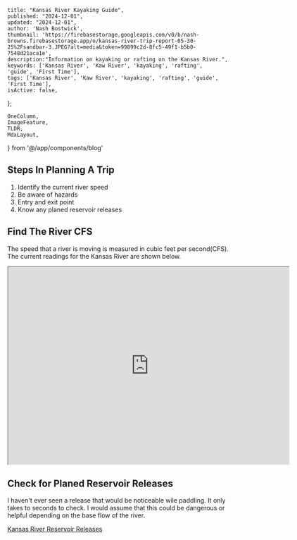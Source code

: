 
    title: "Kansas River Kayaking Guide",
    published: "2024-12-01",
    updated: "2024-12-01",
    author: 'Nash Bostwick',
    thumbnail: 'https://firebasestorage.googleapis.com/v0/b/nash-browns.firebasestorage.app/o/kansas-river-trip-report-05-30-25%2Fsandbar-3.JPEG?alt=media&token=99899c2d-8fc5-49f1-b5b0-7548d21aca1e',
    description:"Information on kayaking or rafting on the Kansas River.",
    keywords: ['Kansas River', 'Kaw River', 'kayaking', 'rafting', 'guide', 'First Time'],
    tags: ['Kansas River', 'Kaw River', 'kayaking', 'rafting', 'guide', 'First Time'],
    isActive: false,
};


    OneColumn,
    ImageFeature, 
    TLDR,
    MdxLayout,
} from '@/app/components/blog'


<ImageFeature
title='Kansas River Kayaking Guide'
image={featureImage}
/>

<MdxLayout>

<TLDR
text="This guide is intended for someone that wants to get on the Kansas River but doesn't know where to start. This guide is NOT intended to teach river skills. Please join an appropriate class for that!"
/>

## Steps In Planning A Trip
1. Identify the current river speed
2. Be aware of hazards
3. Entry and exit point
4. Know any planed reservoir releases

## Find The River CFS
The speed that a river is moving is measured in cubic feet per second(CFS). The current readings for the Kansas River are shown below. 

<OneColumn>
    <iframe
      src="https://waterwatch.usgs.gov/new/index.php?st=kansas+river&search.x=0&search.y=0&id=wwlmap_viewer&xft=0&choose=&ssonly=1&sspopup=0&snmfb=0&mt=real&mcf=jsontile#map"
      scrolling="no"
      width="638"
      height="448"
    />
</OneColumn>


* Min CFS 1,000(this will be lake like)
* Novice paddles should use the river when the CFS is less than 5,000
* Experience paddles should use the river when the CFS is less than 8,000

I found that anything over 3,000 CFS is fun!

You can find the full USGA website here -> [Water Watch][2]

## Know The Hazards
The Kansas River has all of the natural hazards that could be found on any river, but also has additional man-made hazards. Those hazards are:

* Low-Head Dams
* Weirs
* Sand Dredges
* Old Railroad Bridges

Want to see descriptions, pictures, and videos of each hazard on the Kansas River?
[Kansas River Hazard Information][1]

### Sand Dredges
When starting to get on the river these were the most concerning because there is little to no information out there about these. The Friends of the Kaw website states: 

**Sand Dredge. Watch for a cable crossing the river that connects the dredge to both banks. The cable should be lowered upon approach by boaters.**

* Is this 24/7? -> 
* Will thy see me in my Kayak? -> 
* Can I just go over these? -> 

### Low Head Dams & Weirs
You should never ride over low head dams or weirs. There are big signs on the Kansas Rivers marking portages around the obstacles.

### Old Railroad Bridges
There are two railroad bridges that were demolished into the river. Both are located in Topeka and are about 2 miles from each other.

## Plan Entry and Exit Points
Deciding where to enter and exit the river depends on how much time you have. Plan on being able to travel 3 miles per hour when the river is between 3,000 & 5,000 CFS and 6 miles per hour if speeds are between 5,000 and 8,000.

<OneColumn>
    <iframe src="https://www.google.com/maps/d/embed?mid=1A7RTX-9Bj_0MdgY5qejfxA_D_dRNGBDy&ehbc=2E312F" width="640" height="480"></iframe>
</OneColumn>

## Check for Planed Reservoir Releases
I haven't ever seen a release that would be noticeable wile paddling. It only takes to seconds to check. I would assume that this could be dangerous or helpful depending on the base flow of the river.

[Kansas River Reservoir Releases][3]

</MdxLayout>
<br/>
<br/>
<br/>
<br/>

[1]: /blog/articals/kansas-river-all-hazards
[2]: https://waterwatch.usgs.gov/new/index.php?st=kansas+river&search.x=0&search.y=0&id=wwlmap_viewer&xft=0&choose=&ssonly=1&sspopup=0&snmfb=0&mt=real&mcf=jsontile
[3]: https://www.nwd-mr.usace.army.mil/rcc/nwk/3_Days_Forecast.pdf
